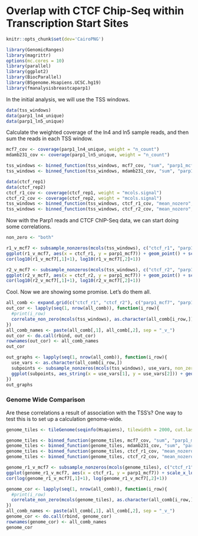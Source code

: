 <!--
% \VignetteEngine{knitr}
% \VignetteIndexEntry{fmanalysisbreastcaparp1: CTCF Binding}
% \VignetteDepends{GenomicRanges, fmdatabreastcaparp1}
% \VignettePackage{fmanalysisbreastcaparp1}
-->

# Overlap with CTCF Chip-Seq within Transcription Start Sites

```r
knitr::opts_chunk$set(dev='CairoPNG')
```

```r
library(GenomicRanges)
library(magrittr)
options(mc.cores = 10)
library(parallel)
library(ggplot2)
library(BiocParallel)
library(BSgenome.Hsapiens.UCSC.hg19)
library(fmanalysisbreastcaparp1)
```

In the initial analysis, we will use the TSS windows. 

```r
data(tss_windows)
data(parp1_ln4_unique)
data(parp1_ln5_unique)
```

Calculate the weighted coverage of the ln4 and ln5 sample reads, and then sum the reads in each TSS window.

```r
mcf7_cov <- coverage(parp1_ln4_unique, weight = "n_count")
mdamb231_cov <- coverage(parp1_ln5_unique, weight = "n_count")

tss_windows <- binned_function(tss_windows, mcf7_cov, "sum", "parp1_mcf7")
tss_windows <- binned_function(tss_windows, mdamb231_cov, "sum", "parp1_mdamb231")
```


```r
data(ctcf_rep1)
data(ctcf_rep2)
ctcf_r1_cov <- coverage(ctcf_rep1, weight = "mcols.signal")
ctcf_r2_cov <- coverage(ctcf_rep2, weight = "mcols.signal")
tss_windows <- binned_function(tss_windows, ctcf_r1_cov, "mean_nozero", "ctcf_r1")
tss_windows <- binned_function(tss_windows, ctcf_r2_cov, "mean_nozero", "ctcf_r2")
```

Now with the Parp1 reads and CTCF ChIP-Seq data, we can start doing some correlations.


```r
non_zero <- "both"
```


```r
r1_v_mcf7 <- subsample_nonzeros(mcols(tss_windows), c("ctcf_r1", "parp1_mcf7"), non_zero = non_zero, n_points = 10000)
ggplot(r1_v_mcf7, aes(x = ctcf_r1, y = parp1_mcf7)) + geom_point() + scale_y_log10() + scale_x_log10()
cor(log10(r1_v_mcf7[,1]+1), log10(r1_v_mcf7[,2]+1))

r2_v_mcf7 <- subsample_nonzeros(mcols(tss_windows), c("ctcf_r2", "parp1_mcf7"), non_zero = non_zero, n_points = 10000)
ggplot(r2_v_mcf7, aes(x = ctcf_r2, y = parp1_mcf7)) + geom_point() + scale_y_log10() + scale_x_log10()
cor(log10(r2_v_mcf7[,1]+1), log10(r2_v_mcf7[,2]+1))
```

Cool. Now we are showing some promise. Let's do them all.

```r
all_comb <- expand.grid(c("ctcf_r1", "ctcf_r2"), c("parp1_mcf7", "parp1_mdamb231"), stringsAsFactors = FALSE)
out_cor <- lapply(seq(1, nrow(all_comb)), function(i_row){
  #print(i_row)
  correlate_non_zero(mcols(tss_windows), as.character(all_comb[i_row,]), log_transform = TRUE, non_zero = non_zero, test = TRUE)
})
all_comb_names <- paste(all_comb[,1], all_comb[,2], sep = "_v_")
out_cor <- do.call(rbind, out_cor)
rownames(out_cor) <- all_comb_names
out_cor
```

```r
out_graphs <- lapply(seq(1, nrow(all_comb)), function(i_row){
  use_vars <- as.character(all_comb[i_row,])
  subpoints <- subsample_nonzeros(mcols(tss_windows), use_vars, non_zero = non_zero, n_points = 10000)
  ggplot(subpoints, aes_string(x = use_vars[1], y = use_vars[2])) + geom_point() + scale_y_log10() + scale_x_log10()
})
out_graphs
```


### Genome Wide Comparison

Are these correlations a result of association with the TSS's? One way to test this is to set up a calculation genome-wide.

```r
genome_tiles <- tileGenome(seqinfo(Hsapiens), tilewidth = 2000, cut.last.tile.in.chrom = TRUE)

genome_tiles <- binned_function(genome_tiles, mcf7_cov, "sum", "parp1_mcf7")
genome_tiles <- binned_function(genome_tiles, mdamb231_cov, "sum", "parp1_mdamb231")
genome_tiles <- binned_function(genome_tiles, ctcf_r1_cov, "mean_nozero", "ctcf_r1")
genome_tiles <- binned_function(genome_tiles, ctcf_r2_cov, "mean_nozero", "ctcf_r2")
```


```r
genome_r1_v_mcf7 <- subsample_nonzeros(mcols(genome_tiles), c("ctcf_r1", "parp1_mcf7"), non_zero = non_zero, n_points = 10000)
ggplot(genome_r1_v_mcf7, aes(x = ctcf_r1, y = parp1_mcf7)) + scale_x_log10() + scale_y_log10() + geom_point()
cor(log(genome_r1_v_mcf7[,1]+1), log(genome_r1_v_mcf7[,2]+1))
```

```r
genome_cor <- lapply(seq(1, nrow(all_comb)), function(i_row){
  #print(i_row)
  correlate_non_zero(mcols(genome_tiles), as.character(all_comb[i_row,]), log_transform = TRUE, non_zero = non_zero, test = TRUE)
})
all_comb_names <- paste(all_comb[,1], all_comb[,2], sep = "_v_")
genome_cor <- do.call(rbind, genome_cor)
rownames(genome_cor) <- all_comb_names
genome_cor
```

